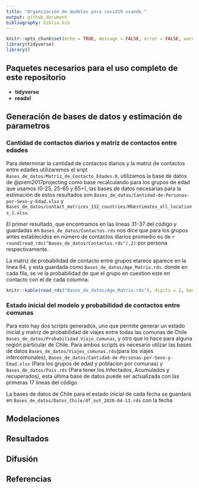 ```yaml
---
title: "Organización de modelos para covid19 usando "
output: github_document
bibliography: biblio.bib
---
```


```r
knitr::opts_chunk$set(echo = TRUE, message = FALSE, error = FALSE, warning = FALSE)
library(tidyverse)
library()
```

## Paquetes necesarios para el uso completo de este repositorio

* **tidyverse**
* **readxl**

## Generación de bases de datos y estimación de parametros

### Cantidad de contactos diarios y matriz de contactos entre edades 

Para determinar la cantidad de contactos diarios y la matriz de contactos entre edades utilizaremos el sript `Bases_de_datos/Matriz_de_Contacto_Edades.R`, utilizamos la base de datos de @prem2017projecting como base recalculando para los grupos de edad que usamos (0-25, 25-65 y 65+), las bases de datos necesarias para la estimación de estos resultados son `Bases_de_datos/Cantidad-de-Personas-por-Sexo-y-Edad.xlsx` y `Bases_de_datos/contact_matrices_152_countries/MUestimates_all_locations_1.xlsx`.

El primer resultado, que encontramos en las lineas 31-37 del código y guardadas en `Bases_de_datos/Contactos.rds` nos dice que para los grupos antes establecidos en número de contactos diarios promedio es de `r round(read_rds("Bases_de_datos/Contactos.rds"),2)` por persona respectivamente.

La matriz de probabilidad de contacto entre grupos etareos aparece en la linea 64, y esta guardada como `Bases_de_datos/Age_Matrix.rds`. donde en cada fila, se ve la probabilidad de que el grupo en cuestion este en contacto con el de cada columna:


```r
knitr::kable(read_rds("Bases_de_datos/Age_Matrix.rds"), digits = 2, booktabs = T)
```

### Estado inicial del modelo y probabilidad de contactos entre comunas

Para esto hay dos scripts generados, uno que permite generar un estado inicial  y matriz de probabilidad de viajes entre todas las comunas de Chile `Bases_de_datos/Probabilidad_Viaje_Comunas`, y otro que lo hace para alguna región particular de Chile. Para ambos scripts es necesario utilzar las bases de datos `Bases_de_datos/Viajes_comunas.rds`(para los viajes intercomunales), `Bases_de_datos/Cantidad-de-Personas-por-Sexo-y-Edad.xlsx` (Para los grupos de edad y poblacion por comunas) y `Bases_de_datos/Pais.rds` (Para tener los Infectados, Acumulados y recuperados), esta última base de datos puede ser actualizada con las primeras 17 lineas del código.

La bases de datos de Chile para el estado inicial de cada fecha se guardará en `Bases_de_datos/Datos_Chile/df_out_2020-04-13.rds` con la fecha


## Modelaciones


## Resultados


## Difusión


## Referencias